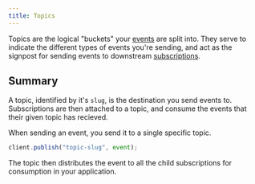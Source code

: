 ```yaml
---
title: Topics
---
```


Topics are the logical "buckets" your [events](/concepts/events) are split into. They serve to indicate the different types of events you're sending, and act as the signpost for sending events to downstream [subscriptions](/concepts/subscriptions).

## Summary

A topic, identified by it's `slug`, is the destination you send events to. Subscriptions are then attached to a topic, and consume the events that their given topic has recieved.

When sending an event, you send it to a single specific topic.

```ts
client.publish("topic-slug", event);
```

The topic then distributes the event to all the child subscriptions for consumption in your application.
